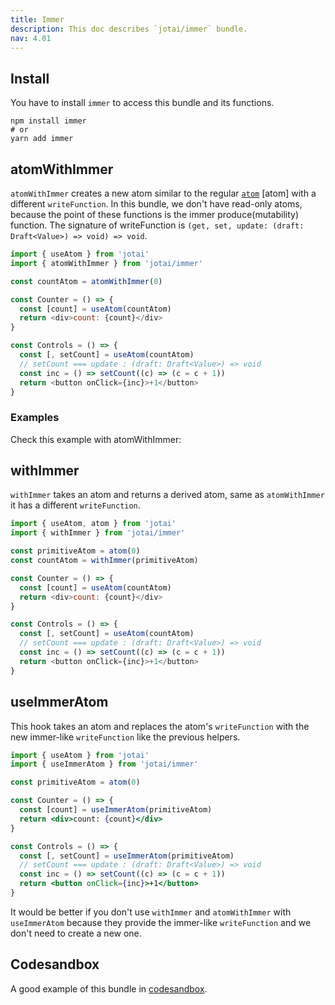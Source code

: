 ```yaml
---
title: Immer
description: This doc describes `jotai/immer` bundle.
nav: 4.01
---
```


## Install

You have to install `immer` to access this bundle and its functions.

```
npm install immer
# or
yarn add immer
```

## atomWithImmer

`atomWithImmer` creates a new atom similar to the regular [`atom`](../api/core.mdx#atom) [atom] with a different `writeFunction`. In this bundle, we don't have read-only atoms, because the point of these functions is the immer produce(mutability) function.
The signature of writeFunction is `(get, set, update: (draft: Draft<Value>) => void) => void`.

```js
import { useAtom } from 'jotai'
import { atomWithImmer } from 'jotai/immer'

const countAtom = atomWithImmer(0)

const Counter = () => {
  const [count] = useAtom(countAtom)
  return <div>count: {count}</div>
}

const Controls = () => {
  const [, setCount] = useAtom(countAtom)
  // setCount === update : (draft: Draft<Value>) => void
  const inc = () => setCount((c) => (c = c + 1))
  return <button onClick={inc}>+1</button>
}
```

### Examples

Check this example with atomWithImmer:

<CodeSandbox id="vtp3j" />

## withImmer

`withImmer` takes an atom and returns a derived atom, same as `atomWithImmer` it has a different `writeFunction`.

```js
import { useAtom, atom } from 'jotai'
import { withImmer } from 'jotai/immer'

const primitiveAtom = atom(0)
const countAtom = withImmer(primitiveAtom)

const Counter = () => {
  const [count] = useAtom(countAtom)
  return <div>count: {count}</div>
}

const Controls = () => {
  const [, setCount] = useAtom(countAtom)
  // setCount === update : (draft: Draft<Value>) => void
  const inc = () => setCount((c) => (c = c + 1))
  return <button onClick={inc}>+1</button>
}
```

## useImmerAtom

This hook takes an atom and replaces the atom's `writeFunction` with the new immer-like `writeFunction` like the previous helpers.

```jsx
import { useAtom } from 'jotai'
import { useImmerAtom } from 'jotai/immer'

const primitiveAtom = atom(0)

const Counter = () => {
  const [count] = useImmerAtom(primitiveAtom)
  return <div>count: {count}</div>
}

const Controls = () => {
  const [, setCount] = useImmerAtom(primitiveAtom)
  // setCount === update : (draft: Draft<Value>) => void
  const inc = () => setCount((c) => (c = c + 1))
  return <button onClick={inc}>+1</button>
}
```

It would be better if you don't use `withImmer` and `atomWithImmer` with `useImmerAtom` because they provide the immer-like `writeFunction` and we don't need to create a new one.

## Codesandbox

A good example of this bundle in [codesandbox](https://codesandbox.io/s/immer-jotai-doc-ms9pv?file=/src/App.tsx).

<CodeSandbox id="ms9pv" />
